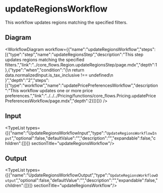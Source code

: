 
# updateRegionsWorkflow

This workflow updates regions matching the specified filters.

## Diagram

<WorkflowDiagram workflow={{"name":"updateRegionsWorkflow","steps":[{"type":"step","name":"updateRegionsStep","description":"This step updates regions matching the specified filters.","link":"../core_flows.Region.updateRegionsStep/page.mdx","depth":1},{"type":"when","condition":"{\n      return data.normalizedInput.is_tax_inclusive !== undefined\n    }","depth":"2","steps":[{"type":"workflow","name":"updatePricePreferencesWorkflow","description":"This workflow updates one or more price preferences.","link":"../../../Pricing/functions/core_flows.Pricing.updatePricePreferencesWorkflow/page.mdx","depth":2}]}]}} />

## Input

<TypeList types={[{"name":"UpdateRegionsWorkflowInput","type":"`UpdateRegionsWorkflowInput`","optional":false,"defaultValue":"","description":"","expandable":false,"children":[]}]}  sectionTitle="updateRegionsWorkflow"/>

## Output

<TypeList types={[{"name":"UpdateRegionsWorkflowOutput","type":"`UpdateRegionsWorkflowOutput`","optional":false,"defaultValue":"","description":"","expandable":false,"children":[]}]}  sectionTitle="updateRegionsWorkflow"/>
